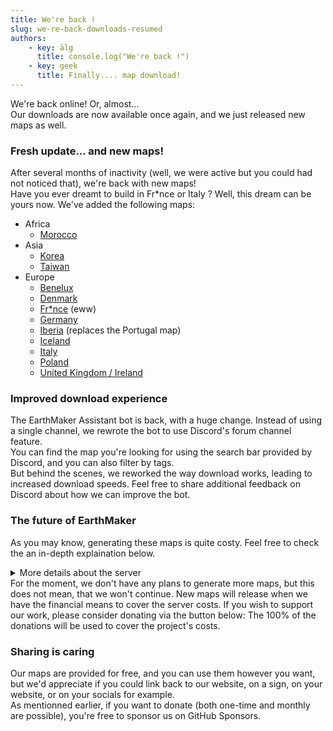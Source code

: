 ---
title: We're back !
slug: we-re-back-downloads-resumed
authors:
    - key: älg
      title: console.log("We're back !")
    - key: geek
      title: Finally.... map download!
---

We're back online! Or, almost...  
Our downloads are now available once again, and we just released new maps as well. 

<!-- truncate -->

### Fresh update... and new maps!

After several months of inactivity (well, we were active but you could had not noticed that), we're back with new maps!  
Have you ever dreamt to build in Fr\*nce or Italy ?
Well, this dream can be yours now.
We've added the following maps:
* Africa
  * [Morocco](/maps/africa/morocco)
* Asia
  * [Korea](/maps/asia/korea)
  * [Taiwan](/maps/asia/taiwan)
* Europe
  * [Benelux](/maps/europe/benelux)
  * [Denmark](/maps/europe/denmark)
  * [Fr\*nce](/maps/europe/france) (eww)
  * [Germany](/maps/europe/germany)
  * [Iberia](/maps/europe/iberia) (replaces the Portugal map)
  * [Iceland](/maps/europe/island)
  * [Italy](/maps/europe/italy)
  * [Poland](/maps/europe/poland)
  * [United Kingdom / Ireland](/maps/europe/uk-ireland)

### Improved download experience

The EarthMaker Assistant bot is back, with a huge change. Instead of using a single channel, we rewrote the bot to use Discord's forum channel feature.  
You can find the map you're looking for using the search bar provided by Discord, and you can also filter by tags.  
But behind the scenes, we reworked the way download works, leading to increased download speeds. Feel free to share additional feedback on Discord about how we can improve the bot.  

### The future of EarthMaker

As you may know, generating these maps is quite costy. Feel free to check the an in-depth explaination below. 
<details>
  <summary>More details about the server</summary>  

  We used to pay almost 70€ monthly for the server. The performence/price ratio was good, for the price however, but this is still a significant amount.
  Here are the hardware specs of thesaid server:
  * CPU: AMD Ryzen 9 3900 (12 cores, 24 threads @ 3.1 GhZ / 4.3 GhZ in Boost mode)
  * RAM: 128 GB (4*32 GB) ECC
  * Storage: 2*1.92 TB (3.84 TB), in a ZFS pool  

  The [map generation tool we use](https://earth.motfe.net/tiles-installation/) runs only on Windows, but since we've had some issues with Windows randomly throwing BSODs, instead of installing Windows Server on the bare-metal, we've decided to install it in a virtual machine.  
  Unlike a "standard" virtual machine you could create in VirtualBox or VMWare Workstation, we used the KVM (Kernel Virtual Machine) hypervisor. This allows us to have little to no performence loss (about 5%, or less), as the VM is running in the Linux Kernel, right above the bare-metal hardware, instead of running in the user space.  
  To acheive this, we installed [Proxmox Virtual Environment](https://www.proxmox.com/en/products/proxmox-virtual-environment/overview), an open source hypervisor (yes!) which allows us to create VMs using the KVM hypervisor (heck yes!) and QEMU, while exposing a web interface for management (this is peak!).  
  This setup is of course overkill, but it's much faster to boot Windows through this than to log in to the Hetzner web UI and then ask for a "button press". As a bonus point, Proxmox also provides a console to view the VM screen, which Hetzner does not allows, unless we order a KVM Console (or boot the server in the vKVM console, or buy a Dell server, tho they are expensive for our usecase).  
  The installation was not complicated, but since Hetzner has not provided a Proxmox ZFS setup at the time, we've had to install it through Rescue mode, inside a QEMU virtual machine with the phyisical drives mounted. If you're interested, the instructions are [here](https://gist.github.com/GeekCornerGH/6d7ed91831360f5b34b239516b8c99a2).
</details> 
For the moment, we don't have any plans to generate more maps, but this does not mean, that we won't continue.  
New maps will release when we have the financial means to cover the server costs.  
If you wish to support our work, please consider donating via the button below:  
<GitHubSponsorsBox />  
The 100% of the donations will be used to cover the project's costs.

### Sharing is caring

Our maps are provided for free, and you can use them however you want, but we'd appreciate if you could link back to our website, on a sign, on your website, or on your socials for example.  
As mentionned earlier, if you want to donate (both one-time and monthly are possible), you're free to sponsor us on GitHub Sponsors.
